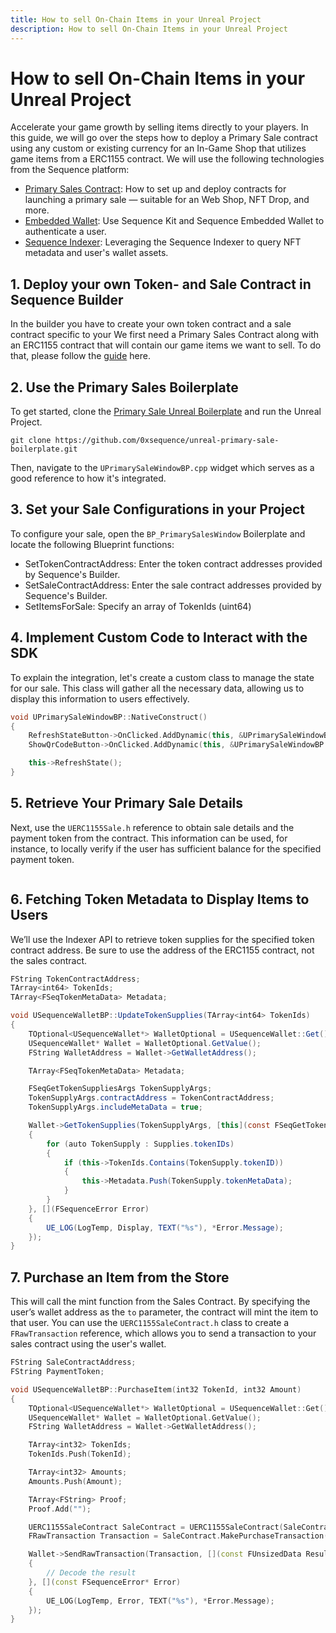 ```yaml
---
title: How to sell On-Chain Items in your Unreal Project
description: How to sell On-Chain Items in your Unreal Project
---
```


# How to sell On-Chain Items in your Unreal Project

Accelerate your game growth by selling items directly to your players. In this guide, we will go over the steps how
to deploy a Primary Sale contract using any custom or existing currency for an In-Game Shop that utilizes game items
from a ERC1155 contract. We will use the following technologies from the Sequence platform:

- [Primary Sales Contract](/solutions/collectibles/contracts/deploy-primary-sales-contract/): How to set up and deploy contracts for launching a primary sale — suitable for an Web Shop, NFT Drop, and more.
- [Embedded Wallet](/solutions/wallets/embedded-wallet/overview): Use Sequence Kit and Sequence Embedded Wallet to authenticate a user.
- [Sequence Indexer](solutions/builder/indexer): Leveraging the Sequence Indexer to query NFT metadata and user's wallet assets.

## 1. Deploy your own Token- and Sale Contract in Sequence Builder

In the builder you have to create your own token contract and a sale contract specific to your
We first need a Primary Sales Contract along with an ERC1155 contract that will contain our game items we want to sell.
To do that, please follow the [guide](/solutions/collectibles/contracts/deploy-primary-sales-contract) here.

## 2. Use the Primary Sales Boilerplate

To get started, clone the [Primary Sale Unreal Boilerplate](https://github.com/0xsequence/unreal-primary-sale-boilerplate) and run the Unreal Project.
```shell
git clone https://github.com/0xsequence/unreal-primary-sale-boilerplate.git
```

Then, navigate to the `UPrimarySaleWindowBP.cpp` widget which serves as a good reference to how it's integrated.

## 3. Set your Sale Configurations in your Project

To configure your sale, open the `BP_PrimarySalesWindow` Boilerplate and locate the following Blueprint functions:

- SetTokenContractAddress: Enter the token contract addresses provided by Sequence's Builder.
- SetSaleContractAddress: Enter the sale contract addresses provided by Sequence's Builder.
- SetItemsForSale: Specify an array of TokenIds (uint64)

## 4. Implement Custom Code to Interact with the SDK

To explain the integration, let's create a custom class to manage the state for our sale.
This class will gather all the necessary data, allowing us to display this information to users effectively.

```cpp
void UPrimarySaleWindowBP::NativeConstruct()
{
	RefreshStateButton->OnClicked.AddDynamic(this, &UPrimarySaleWindowBP::OnRefreshStateClicked);
	ShowQrCodeButton->OnClicked.AddDynamic(this, &UPrimarySaleWindowBP::OnShowQrCodeClicked);

	this->RefreshState();
}
```

## 5. Retrieve Your Primary Sale Details

Next, use the `UERC1155Sale.h` reference to obtain sale details and the payment token from the contract.
This information can be used, for instance, to locally verify if the user has sufficient balance for the specified payment token.

```csharp

```

## 6. Fetching Token Metadata to Display Items to Users

We’ll use the Indexer API to retrieve token supplies for the specified token contract address.
Be sure to use the address of the ERC1155 contract, not the sales contract.

```csharp
FString TokenContractAddress;
TArray<int64> TokenIds;
TArray<FSeqTokenMetaData> Metadata;

void USequenceWalletBP::UpdateTokenSupplies(TArray<int64> TokenIds)
{
	TOptional<USequenceWallet*> WalletOptional = USequenceWallet::Get();
	USequenceWallet* Wallet = WalletOptional.GetValue();
	FString WalletAddress = Wallet->GetWalletAddress();

	TArray<FSeqTokenMetaData> Metadata;

	FSeqGetTokenSuppliesArgs TokenSupplyArgs;
	TokenSupplyArgs.contractAddress = TokenContractAddress;
	TokenSupplyArgs.includeMetaData = true;

	Wallet->GetTokenSupplies(TokenSupplyArgs, [this](const FSeqGetTokenSuppliesReturn Supplies)
	{
		for (auto TokenSupply : Supplies.tokenIDs)
		{
			if (this->TokenIds.Contains(TokenSupply.tokenID))
			{
				this->Metadata.Push(TokenSupply.tokenMetaData);
			}
		}
	}, [](FSequenceError Error)
	{
		UE_LOG(LogTemp, Display, TEXT("%s"), *Error.Message);
	});
}
```

## 7. Purchase an Item from the Store

This will call the mint function from the Sales Contract. By specifying the user’s wallet address as the `to` parameter,
the contract will mint the item to that user. You can use the `UERC1155SaleContract.h` class to create a `FRawTransaction`
reference, which allows you to send a transaction to your sales contract using the user's wallet.

```cpp
FString SaleContractAddress;
FString PaymentToken;

void USequenceWalletBP::PurchaseItem(int32 TokenId, int32 Amount)
{
	TOptional<USequenceWallet*> WalletOptional = USequenceWallet::Get();
	USequenceWallet* Wallet = WalletOptional.GetValue();
	FString WalletAddress = Wallet->GetWalletAddress();

	TArray<int32> TokenIds;
	TokenIds.Push(TokenId);

	TArray<int32> Amounts;
	Amounts.Push(Amount);

	TArray<FString> Proof;
    Proof.Add("");

	UERC1155SaleContract SaleContract = UERC1155SaleContract(SaleContractAddress, PaymentToken, 1, 0);
	FRawTransaction Transaction = SaleContract.MakePurchaseTransaction(WalletAddress, TokenIds, Amounts, Proof);

	Wallet->SendRawTransaction(Transaction, [](const FUnsizedData Result)
	{
		// Decode the result
	}, [](const FSequenceError* Error)
	{
		UE_LOG(LogTemp, Error, TEXT("%s"), *Error.Message);
	});
}
```
